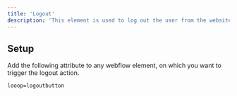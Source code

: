 ```yaml
---
title: 'Logout'
description: 'This element is used to log out the user from the website.'
---
```


## Setup

Add the following attribute to any webflow element, on which you want to trigger the logout action.

```html
looop=logoutbutton
```